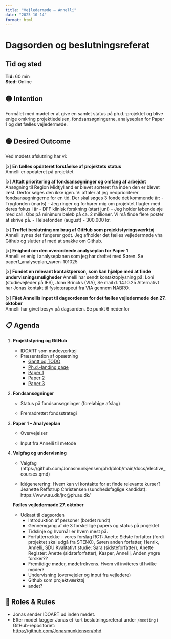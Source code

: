 ```yaml
---
title: "Vejledermøde – Annelli"
date: "2025-10-14"
format: html
---
```


# Dagsorden og beslutningsreferat

## Tid og sted

**Tid:** 60 min\
**Sted:** Online

## 🟡 Intention

Formålet med mødet er at give en samlet status på ph.d.-projektet og blive enige omkring projektledelsen, fondsansøgningerne, analyseplan for Paper 1 og det fælles vejledermøde.

## 🟢 Desired Outcome

Ved mødets afslutning har vi:

\[x\] **En fælles opdateret forståelse af projektets status\
**Annelli er opdateret på projektet

\[x\] **Aftalt prioritering af fondsansøgninger og omfang af arbejdet\
**Ansøgning til Region Midtjylland er blevet sorteret fra inden den er blevet læst. Derfor søges den ikke igen. Vi aftaler at jeg nedprioriterer fondsansøgningerne for en tid. Der skal søges 3 fonde det kommende år: - Trygfonden (marts) - Jeg ringer og forhører mig om projektet flugter med deres fokus i år - DFF klinisk forskning (start juni) - Jeg holder løbende øje med call. Obs på minimum beløb på ca. 2 millioner. Vi må finde flere poster at skrive på. - Helsefonden (august) - 300.000 kr.

\[x\] **Truffet beslutning om brug af GitHub som projektstyringsværktøj**\
Annelli synes det fungerer godt. Jeg afholder det fælles vejledermøde vha Github og slutter af med at snakke om Github.

\[x\] **Enighed om den overordnede analyseplan for Paper 1**\
Annelli er enig i analyseplanen som jeg har drøftet med Søren. Se paper1_analyseplan_søren-101025

\[x\] **Fundet en relevant kontaktperson, som kan hjælpe med at finde undervisningsmuligheder** Annelli har sendt kontaktoplysning på: Loni (studievejleder på IFS), John Brincks (VIA), Se mail d. 14.10.25 Alternativt har Jonas kontakt til fysioterapeut fra VIA gennem NABRO.

\[x\] **Fået Annellis input til dagsordenen for det fælles vejledermøde den 27. oktober**\
Annelli har givet besyv på dagsorden. Se punkt 6 nedenfor

## 📋 Agenda

1.  **Projektstyring og GitHub**

    -   IDOART som mødeværktøj
    -   Præsentation af opsætning
        -   [Gantt og TODO](https://github.com/users/Jonasmunkjensen/projects/2)
        -   [Ph.d.-landing page](https://github.com/Jonasmunkjensen/phd)
        -   [Paper 1](https://github.com/Jonasmunkjensen/paper1)
        -   [Paper 2](https://github.com/Jonasmunkjensen/paper2)
        -   [Paper 3](https://github.com/Jonasmunkjensen/paper3)

2.  **Fondsansøgninger**

    -   Status på fondsansøgninger (foreløbige afslag)

    -   Fremadrettet fondsstrategi

3.  **Paper 1 – Analyseplan**

    -   Overvejelser

    -   Input fra Annelli til metode

4.  **Valgfag og undervisning**

    -   Valgfag (https://github.com/Jonasmunkjensen/phd/blob/main/docs/elective_courses.qmd)

    -   Idégenerering: Hvem kan vi kontakte for at finde relevante kurser? Jeanette Reffstrup Christensen (sundhedsfaglige kandidat): https://www.au.dk/jrc\@ph.au.dk/

    **Fælles vejledermøde 27. oktober**

    -   Udkast til dagsorden
        -   Introduktion af personer (bordet rundt)
        -   Gennemgang af de 3 forskellige papers og status på projektet
        -   Tidslinje og hvornår er hvem mest på.
        -   Forfatterrække - vores forslag RCT: Anette Sidste forfatter (fordi projektet skal udgå fra STENO), Søren anden forfatter, Henrik, Annelli, SDU Kvalitativt studie: Sara (sidsteforfatter), Anette Register: Anette (sidsteforfatter), Kasper, Annelli, Anden yngre forsker??
        -   Fremtidige møder, mødefrekvens. Hvem vil inviteres til hvilke møder?
        -   Undervisning (overvejeler og input fra vejledere)
        -   Github som projektværktøj
        -   andet?

## 👤 Roles & Rules

-   Jonas sender IDOART ud inden mødet.
-   Efter mødet lægger Jonas et kort beslutningsreferat under `/meeting` i GitHub-repositoriet:\
    <https://github.com/Jonasmunkjensen/phd>
